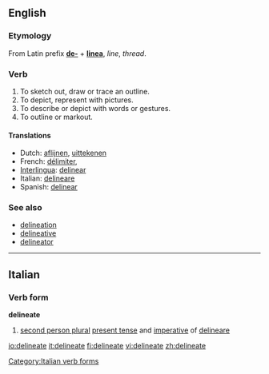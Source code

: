 ==English==

===Etymology===
From Latin prefix '''[[de-]]''' + '''[[linea]]''', ''line'', ''thread''.

===Verb===
{{en-verb|delineat|ing}}
# To sketch out, draw or trace an outline. 
# To depict, represent with pictures. 
# To describe or depict with words or gestures.
# To outline or markout.

====Translations====
*Dutch: [[aflijnen]], [[uittekenen]]
*French: [[délimiter]],
*[[Interlingua]]: [[delinear]]
*Italian: [[delineare]]
*Spanish: [[delinear]]

===See also===
*[[delineation]]
*[[delineative]]
*[[delineator]]

----

==Italian==

===Verb form===
'''delineate'''

# [[second person plural]] [[present tense]] and [[imperative]] of [[delineare]]

[[Category:Italian verb forms]]

[[io:delineate]]
[[it:delineate]]
[[fi:delineate]]
[[vi:delineate]]
[[zh:delineate]]